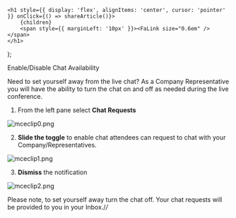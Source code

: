 

    <h1 style={{ display: 'flex', alignItems: 'center', cursor: 'pointer' }} onClick={() => shareArticle()}>
        {children} 
        <span style={{ marginLeft: '10px' }}><FaLink size="0.6em" /></span>
    </h1>
);

<ToastContainer />

<ClickableTitle>Enable/Disable Chat Availability</ClickableTitle>




Need to set yourself away from the live chat? As a Company Representative you will have the ability to turn the chat on and off as needed during the live conference.


1. From the left pane select **Chat Requests**


![mceclip0.png](../../../resources/article-images/4495200286483-Enable-Disable-Chat-Availability_1.png)


2. **Slide the toggle** to enable chat attendees can request to chat with your Company/Representatives.


![mceclip1.png](../../../resources/article-images/4495200286483-Enable-Disable-Chat-Availability_2.png)


3. **Dismiss** the notification


![mceclip2.png](../../../resources/article-images/4495200286483-Enable-Disable-Chat-Availability_3.png)


Please note, to set yourself away turn the chat off. Your chat requests will be provided to you in your Inbox./*/*



